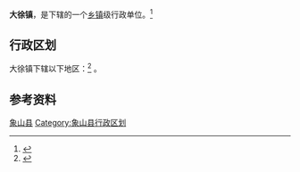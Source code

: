 {{中国乡级行政区|33/02/25/109/000}}
'''大徐镇'''，是{{PRC admin/fullname|{{PRC admin/parent|33/02/25/109/000}}}}下辖的一个[[乡镇|乡镇]]级行政单位。<ref>{{PRC admin/ref sgc|{{PRC admin/parent|{{{1|}}}}}}}</ref>

== 行政区划 ==
大徐镇下辖以下地区：<ref>{{PRC admin/ref sgc|{{{1|}}}}}</ref>
{{PRC admin/children|33/02/25/109/000}}。

== 参考资料 ==
{{reflist}}

{{象山县行政区划|cat|D}}
{{Ningbo-stub}}
[[Category:宁波市乡镇|象山县]]
[[Category:象山县行政区划|Category:象山县行政区划]]